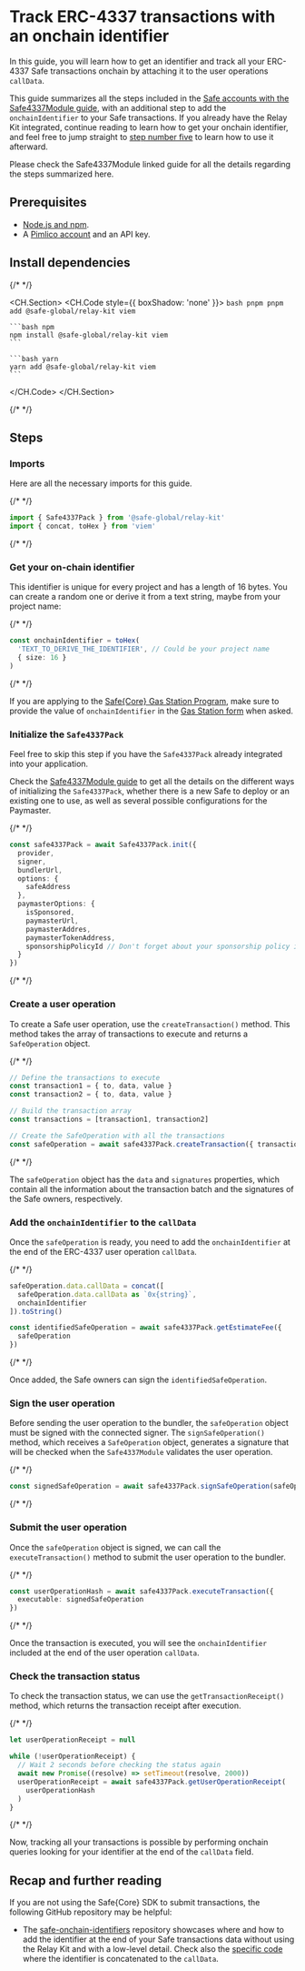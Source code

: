 
# Track ERC-4337 transactions with an onchain identifier

In this guide, you will learn how to get an identifier and track all your ERC-4337 Safe transactions onchain by attaching it to the user operations `callData`.

This guide summarizes all the steps included in the [Safe accounts with the Safe4337Module guide](./4337-safe-sdk.mdx), with an additional step to add the `onchainIdentifier` to your Safe transactions. If you already have the Relay Kit integrated, continue reading to learn how to get your onchain identifier, and feel free to jump straight to [step number five](#add-the-onchainidentifier-to-the-calldata) to learn how to use it afterward.

Please check the Safe4337Module linked guide for all the details regarding the steps summarized here.

## Prerequisites

- [Node.js and npm](https://docs.npmjs.com/downloading-and-installing-node-js-and-npm).
- A [Pimlico account](https://dashboard.pimlico.io) and an API key.

## Install dependencies

{/* <!-- vale off --> */}

<CH.Section>
  <CH.Code style={{ boxShadow: 'none' }}>
    ```bash pnpm
    pnpm add @safe-global/relay-kit viem
    ```

    ```bash npm
    npm install @safe-global/relay-kit viem
    ```

    ```bash yarn
    yarn add @safe-global/relay-kit viem
    ```
  </CH.Code>
</CH.Section>

{/* <!-- vale on --> */}

## Steps

<Steps>

  ### Imports

  Here are all the necessary imports for this guide.

  {/* <!-- vale off --> */}

  ```typescript
  import { Safe4337Pack } from '@safe-global/relay-kit'
  import { concat, toHex } from 'viem'
  ```

  {/* <!-- vale on --> */}

  ### Get your on-chain identifier

  This identifier is unique for every project and has a length of 16 bytes. You can create a random one or derive it from a text string, maybe from your project name:

  {/* <!-- vale off --> */}

  ```typescript
  const onchainIdentifier = toHex(
    'TEXT_TO_DERIVE_THE_IDENTIFIER', // Could be your project name
    { size: 16 }
  )
  ```

  {/* <!-- vale on --> */}

  If you are applying to the [Safe\{Core\} Gas Station Program](https://safe.global/gas-station), make sure to provide the value of `onchainIdentifier` in the [Gas Station form](ttps://wn2n6ocviur.typeform.com/gasstationapp) when asked.

  ### Initialize the `Safe4337Pack`

  Feel free to skip this step if you have the `Safe4337Pack` already integrated into your application.

  Check the [Safe4337Module guide](./4337-safe-sdk.mdx#initialize-the-safe4337pack) to get all the details on the different ways of initializing the `Safe4337Pack`, whether there is a new Safe to deploy or an existing one to use, as well as several possible configurations for the Paymaster.

  {/* <!-- vale off --> */}

  ```typescript
  const safe4337Pack = await Safe4337Pack.init({
    provider,
    signer,
    bundlerUrl,
    options: {
      safeAddress
    },
    paymasterOptions: {
      isSponsored,
      paymasterUrl,
      paymasterAddres,
      paymasterTokenAddress,
      sponsorshipPolicyId // Don't forget about your sponsorship policy id
    }
  })
  ```

  {/* <!-- vale on --> */}

  ### Create a user operation

  To create a Safe user operation, use the `createTransaction()` method. This method takes the array of transactions to execute and returns a `SafeOperation` object.
  
  {/* <!-- vale off --> */}

  ```typescript
  // Define the transactions to execute
  const transaction1 = { to, data, value }
  const transaction2 = { to, data, value }

  // Build the transaction array
  const transactions = [transaction1, transaction2]

  // Create the SafeOperation with all the transactions
  const safeOperation = await safe4337Pack.createTransaction({ transactions })
  ```

  {/* <!-- vale on --> */}

  The `safeOperation` object has the `data` and `signatures` properties, which contain all the information about the transaction batch and the signatures of the Safe owners, respectively.

  ### Add the `onchainIdentifier` to the `callData`

  Once the `safeOperation` is ready, you need to add the `onchainIdentifier` at the end of the ERC-4337 user operation `callData`.

  {/* <!-- vale off --> */}

  ```typescript
  safeOperation.data.callData = concat([
    safeOperation.data.callData as `0x{string}`,
    onchainIdentifier
  ]).toString()

  const identifiedSafeOperation = await safe4337Pack.getEstimateFee({
    safeOperation
  })
  ```

  {/* <!-- vale on --> */}

  Once added, the Safe owners can sign the `identifiedSafeOperation`.

  ### Sign the user operation

  Before sending the user operation to the bundler, the `safeOperation` object must be signed with the connected signer. The `signSafeOperation()` method, which receives a `SafeOperation` object, generates a signature that will be checked when the `Safe4337Module` validates the user operation.

  {/* <!-- vale off --> */}

  ```typescript
  const signedSafeOperation = await safe4337Pack.signSafeOperation(safeOperation)
  ```

  {/* <!-- vale on --> */}

  ### Submit the user operation

  Once the `safeOperation` object is signed, we can call the `executeTransaction()` method to submit the user operation to the bundler.

  {/* <!-- vale off --> */}

  ```typescript
  const userOperationHash = await safe4337Pack.executeTransaction({
    executable: signedSafeOperation
  })
  ```

  {/* <!-- vale on --> */}

  Once the transaction is executed, you will see the `onchainIdentifier` included at the end of the user operation `callData`. 

  ### Check the transaction status

  To check the transaction status, we can use the `getTransactionReceipt()` method, which returns the transaction receipt after execution.

  {/* <!-- vale off --> */}

  ```typescript
  let userOperationReceipt = null

  while (!userOperationReceipt) {
    // Wait 2 seconds before checking the status again
    await new Promise((resolve) => setTimeout(resolve, 2000))
    userOperationReceipt = await safe4337Pack.getUserOperationReceipt(
      userOperationHash
    )
  }
  ```

  {/* <!-- vale on --> */}

  Now, tracking all your transactions is possible by performing onchain queries looking for your identifier at the end of the `callData` field.

</Steps>

## Recap and further reading

If you are not using the Safe\{Core\} SDK to submit transactions, the following GitHub repository may be helpful:

- The [safe-onchain-identifiers](https://github.com/5afe/safe-onchain-identifiers) repository showcases where and how to add the identifier at the end of your Safe transactions data without using the Relay Kit and with a low-level detail. Check also the [specific code](https://github.com/5afe/safe-onchain-identifiers/blob/main/test/OnchainIdentifier.ts#L197-L217) where the identifier is concatenated to the `callData`.
